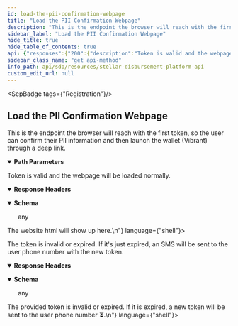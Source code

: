 ```yaml
---
id: load-the-pii-confirmation-webpage
title: "Load the PII Confirmation Webpage"
description: "This is the endpoint the browser will reach with the first token, so the user can confirm their PII information and then launch the wallet (Vibrant) through a deep link."
sidebar_label: "Load the PII Confirmation Webpage"
hide_title: true
hide_table_of_contents: true
api: {"responses":{"200":{"description":"Token is valid and the webpage will be loaded normally.","headers":{},"content":{"text/html":{"examples":{"response":{"value":"<!doctype html><title>To be implemented</title><body>The website html will show up here.</body>\n"}}}}},"401":{"description":"The token is invalid or expired. If it's just expired, an SMS will be sent to the user phone number with the new token.","headers":{},"content":{"text/html":{"examples":{"response":{"value":"<!doctype html><title>To be implemented</title><body>The provided token is invalid or expired. If it is expired, a new token will be sent to the user phone number ⏳.</body>\n"}}}}}},"operationId":"Load the PII Confirmation Webpage","description":"This is the endpoint the browser will reach with the first token, so the user can confirm their PII information and then launch the wallet (Vibrant) through a deep link.","tags":["Registration"],"parameters":[{"name":"token","in":"path","description":"Is a unique token that expires within a {configurable} number of days and is sent to the user in order to start the registration process.","required":true,"schema":{"type":"string"}}],"method":"get","path":"/registration/receiver/{token}","securitySchemes":{"oauth2":{"type":"oauth2","flows":{"authorizationCode":{"authorizationUrl":"/","tokenUrl":"/","scopes":{}}}}},"info":{"title":"Stellar Disbursement Platform API","version":"","description":""},"postman":{"name":"Load the PII Confirmation Webpage","description":{"content":"This is the endpoint the browser will reach with the first token, so the user can confirm their PII information and then launch the wallet (Vibrant) through a deep link.","type":"text/plain"},"url":{"path":["registration","receiver",":token"],"host":["{{baseUrl}}"],"query":[],"variable":[{"disabled":false,"description":{"content":"(Required) Is a unique token that expires within a {configurable} number of days and is sent to the user in order to start the registration process.","type":"text/plain"},"type":"any","value":"","key":"token"}]},"header":[{"key":"Accept","value":"text/html"}],"method":"GET"}}
sidebar_class_name: "get api-method"
info_path: api/sdp/resources/stellar-disbursement-platform-api
custom_edit_url: null
---
```



<SepBadge tags={"Registration"}/>


## Load the PII Confirmation Webpage



This is the endpoint the browser will reach with the first token, so the user can confirm their PII information and then launch the wallet (Vibrant) through a deep link.

<details style={{"marginBottom":"1rem"}} data-collapsed={false} open={true}><summary style={{}}><strong>Path Parameters</strong></summary><div><ul><ParamsItem className={"paramsItem"} param={{"name":"token","in":"path","description":"Is a unique token that expires within a {configurable} number of days and is sent to the user in order to start the registration process.","required":true,"schema":{"type":"string"}}}></ParamsItem></ul></div></details><div><ApiTabs><TabItem label={"200"} value={"200"}><div>

Token is valid and the webpage will be loaded normally.

</div><details style={{"textAlign":"left","marginBottom":"1rem"}} data-collaposed={true} open={false}><summary style={{}}><strong>Response Headers</strong></summary><ul style={{"marginLeft":"1rem"}}></ul></details><div><MimeTabs schemaType={"response"}><TabItem label={"text/html"} value={"text/html"}><SchemaTabs><TabItem label={"Schema"} value={"Schema"}><details style={{}} data-collapsed={false} open={true}><summary style={{"textAlign":"left"}}><strong>Schema</strong></summary><div style={{"textAlign":"left","marginLeft":"1rem"}}></div><ul style={{"marginLeft":"1rem"}}>any</ul></details></TabItem><TabItem label={"response"} value={"response"}><ResponseSamples responseExample={"<!doctype html><title>To be implemented</title><body>The website html will show up here.</body>\n"} language={"shell"}></ResponseSamples></TabItem></SchemaTabs></TabItem></MimeTabs></div></TabItem><TabItem label={"401"} value={"401"}><div>

The token is invalid or expired. If it's just expired, an SMS will be sent to the user phone number with the new token.

</div><details style={{"textAlign":"left","marginBottom":"1rem"}} data-collaposed={true} open={false}><summary style={{}}><strong>Response Headers</strong></summary><ul style={{"marginLeft":"1rem"}}></ul></details><div><MimeTabs schemaType={"response"}><TabItem label={"text/html"} value={"text/html"}><SchemaTabs><TabItem label={"Schema"} value={"Schema"}><details style={{}} data-collapsed={false} open={true}><summary style={{"textAlign":"left"}}><strong>Schema</strong></summary><div style={{"textAlign":"left","marginLeft":"1rem"}}></div><ul style={{"marginLeft":"1rem"}}>any</ul></details></TabItem><TabItem label={"response"} value={"response"}><ResponseSamples responseExample={"<!doctype html><title>To be implemented</title><body>The provided token is invalid or expired. If it is expired, a new token will be sent to the user phone number ⏳.</body>\n"} language={"shell"}></ResponseSamples></TabItem></SchemaTabs></TabItem></MimeTabs></div></TabItem></ApiTabs></div>
